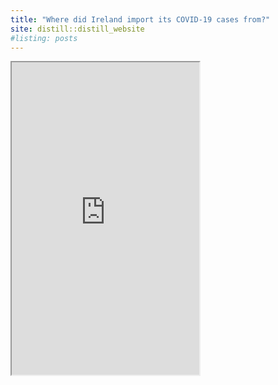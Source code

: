 ```yaml
---
title: "Where did Ireland import its COVID-19 cases from?"
site: distill::distill_website
#listing: posts
---
```


<iframe src="https://rstudioserver.hamilton.ie:3838/users/aparnell/WhereDid/" class="l-screen-inset shaded" height = "500px"></iframe>